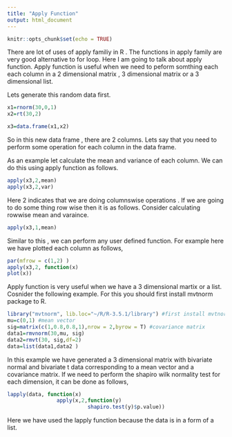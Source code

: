 ```yaml
---
title: "Apply Function"
output: html_document
---
```


```r
knitr::opts_chunk$set(echo = TRUE)
```



There are lot of uses of apply familiy in R . The functions in apply family are very good alternative to for loop. Here I am going to talk about apply function.  Apply function is useful when we need to peform somthing each each column in a 2 dimensional matrix , 3 dimensional matrix or a 3 dimensional list. 

Lets generate this random data first.

```r
x1=rnorm(30,0,1)
x2=rt(30,2)

x3=data.frame(x1,x2)

```
So in this new data frame , there are 2 columns. Lets say that you need to perform some operation for each column in the data frame.

As an example let calculate the mean and variance of each column. We can do this using apply function as follows.

```r

apply(x3,2,mean)
apply(x3,2,var)
```

Here 2 indicates  that we are doing  columnswise operations . If we are going to do some thing row wise then  it is as follows.
Consider calculating rowwise mean and varaince.

```r
apply(x3,1,mean)

```

Similar to this , we can perform any user defined function. For example here we have plotted each column as follows,


```r
par(mfrow = c(1,2) )
apply(x3,2, function(x)
plot(x))
```



Apply function is very useful when we have a 3 dimensional martix or a list. Cosnider the following example. 
For this you should first install mvtnorm package to R.


```r
library("mvtnorm", lib.loc="~/R/R-3.5.1/library") #first install mvtnorm package
mu=c(0,1) #mean vector
sig=matrix(c(1,0.8,0.8,1),nrow = 2,byrow = T) #covariance matrix
data1=rmvnorm(30,mu, sig)
data2=rmvt(30, sig,df=2)
data=list(data1,data2 )

```

In this example we have generated a 3 dimensional matrix with bivariate normal and bivariate t data corresponding to a mean vector and a covariance matrix. If we need to  perform the shapiro wilk normality test for each dimension, it can be done as follows, 



```r
lapply(data, function(x) 
                apply(x,2,function(y)
                          shapiro.test(y)$p.value))

```

Here we have used the lapply function because the data is in a form of a list.
